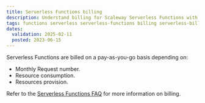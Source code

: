 ```yaml
---
title: Serverless Functions billing
description: Understand billing for Scaleway Serverless Functions with this guide.
tags: functions serverless serverless-functions billing serverless-billing serverless-functions-billing
dates:
  validation: 2025-02-11
  posted: 2023-06-15
---
```


Serverless Functions are billed on a pay-as-you-go basis depending on:

* Monthly Request number.
* Resource consumption.
* Resources provision.

Refer to the [Serverless Functions FAQ](/serverless-functions/faq/#how-am-i-billed-for-serverless-functions) for more information on billing.